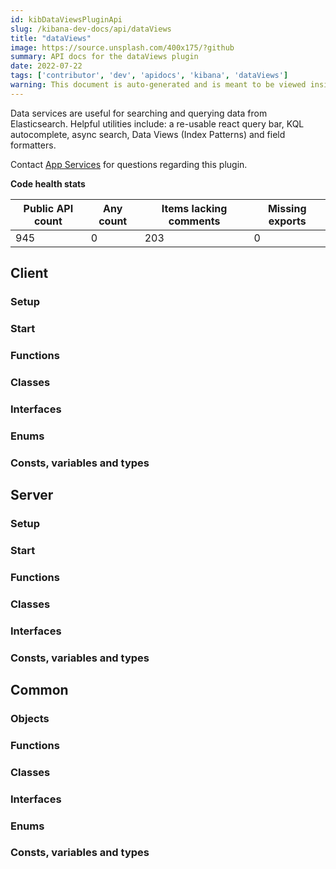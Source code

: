 ```yaml
---
id: kibDataViewsPluginApi
slug: /kibana-dev-docs/api/dataViews
title: "dataViews"
image: https://source.unsplash.com/400x175/?github
summary: API docs for the dataViews plugin
date: 2022-07-22
tags: ['contributor', 'dev', 'apidocs', 'kibana', 'dataViews']
warning: This document is auto-generated and is meant to be viewed inside our experimental, new docs system. Reach out in #docs-engineering for more info.
---
```


Data services are useful for searching and querying data from Elasticsearch. Helpful utilities include: a re-usable react query bar, KQL autocomplete, async search, Data Views (Index Patterns) and field formatters.

Contact [App Services](https://github.com/orgs/elastic/teams/kibana-app-services) for questions regarding this plugin.

**Code health stats**

| Public API count  | Any count | Items lacking comments | Missing exports |
|-------------------|-----------|------------------------|-----------------|
| 945 | 0 | 203 | 0 |

## Client

### Setup
<DocDefinitionList data={[dataViewsObj.client.setup]}/>

### Start
<DocDefinitionList data={[dataViewsObj.client.start]}/>

### Functions
<DocDefinitionList data={dataViewsObj.client.functions}/>

### Classes
<DocDefinitionList data={dataViewsObj.client.classes}/>

### Interfaces
<DocDefinitionList data={dataViewsObj.client.interfaces}/>

### Enums
<DocDefinitionList data={dataViewsObj.client.enums}/>

### Consts, variables and types
<DocDefinitionList data={dataViewsObj.client.misc}/>

## Server

### Setup
<DocDefinitionList data={[dataViewsObj.server.setup]}/>

### Start
<DocDefinitionList data={[dataViewsObj.server.start]}/>

### Functions
<DocDefinitionList data={dataViewsObj.server.functions}/>

### Classes
<DocDefinitionList data={dataViewsObj.server.classes}/>

### Interfaces
<DocDefinitionList data={dataViewsObj.server.interfaces}/>

### Consts, variables and types
<DocDefinitionList data={dataViewsObj.server.misc}/>

## Common

### Objects
<DocDefinitionList data={dataViewsObj.common.objects}/>

### Functions
<DocDefinitionList data={dataViewsObj.common.functions}/>

### Classes
<DocDefinitionList data={dataViewsObj.common.classes}/>

### Interfaces
<DocDefinitionList data={dataViewsObj.common.interfaces}/>

### Enums
<DocDefinitionList data={dataViewsObj.common.enums}/>

### Consts, variables and types
<DocDefinitionList data={dataViewsObj.common.misc}/>

